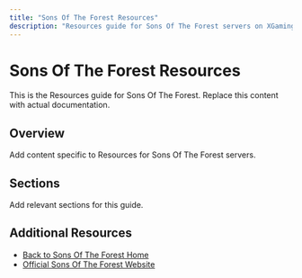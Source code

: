 ```yaml
---
title: "Sons Of The Forest Resources"
description: "Resources guide for Sons Of The Forest servers on XGamingServer"
---
```


# Sons Of The Forest Resources

This is the Resources guide for Sons Of The Forest. Replace this content with actual documentation.

## Overview

Add content specific to Resources for Sons Of The Forest servers.

## Sections

Add relevant sections for this guide.

## Additional Resources

- [Back to Sons Of The Forest Home](./index)
- [Official Sons Of The Forest Website](https://example.com)
